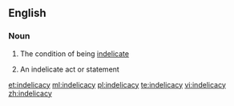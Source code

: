 ==English==

===Noun===
{{en-noun|indelicacies|-}}

#{{uncountable}} The condition of being [[indelicate]]
#{{countable}} An indelicate act or statement

[[et:indelicacy]]
[[ml:indelicacy]]
[[pl:indelicacy]]
[[te:indelicacy]]
[[vi:indelicacy]]
[[zh:indelicacy]]